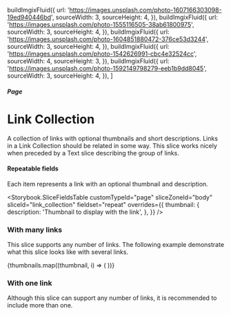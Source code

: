 


  buildImgixFluid({
    url:
      'https://images.unsplash.com/photo-1607166303098-19ed940446bd',
    sourceWidth: 3,
    sourceHeight: 4,
  }),
  buildImgixFluid({
    url:
      'https://images.unsplash.com/photo-1555116505-38ab61800975',
    sourceWidth: 3,
    sourceHeight: 4,
  }),
  buildImgixFluid({
    url:
      'https://images.unsplash.com/photo-1604851880472-376ce53d3244',
    sourceWidth: 3,
    sourceHeight: 4,
  }),
  buildImgixFluid({
    url:
      'https://images.unsplash.com/photo-1542626991-cbc4e32524cc',
    sourceWidth: 4,
    sourceHeight: 3,
  }),
  buildImgixFluid({
    url:
      'https://images.unsplash.com/photo-1592149798279-eeb1b9dd8045',
    sourceWidth: 3,
    sourceHeight: 4,
  }),
]

<Meta
  title="Pages/Link Collection"
  component={PageBodyLinkCollection}
/>

##### Page

# Link Collection

A collection of links with optional thumbnails and short descriptions. Links in
a Link Collection should be related in some way. This slice works nicely when
preceded by a Text slice describing the group of links.

#### Repeatable fields

Each item represents a link with an optional thumbnail and description.

<Storybook.SliceFieldsTable
  customTypeId="page"
  sliceZoneId="body"
  sliceId="link_collection"
  fieldset="repeat"
  overrides={{
    thumbnail: {
      description: 'Thumbnail to display with the link',
    },
  }}
/>

### With many links

This slice supports any number of links. The following example demonstrate what
this slice looks like with several links.

<Canvas withSource="none">
  <Story name="With many links">
    <PageBodyLinkCollection nextSharesBg={false}>
      {thumbnails.map((thumbnail, i) => (
        <PageBodyLinkCollection.Link
          key={i}
          name={titleize(faker.lorem.words(3))}
          description={faker.lorem.sentence()}
          href="#"
          thumbnailFluid={thumbnail}
        />
      ))}
    </PageBodyLinkCollection>
  </Story>
</Canvas>

### With one link

Although this slice can support any number of links, it is recommended to
include more than one.

<Canvas withSource="none">
  <Story name="With one link">
    <PageBodyLinkCollection nextSharesBg={false}>
      <PageBodyLinkCollection.Link
        name={titleize(faker.lorem.words(3))}
        description={faker.lorem.sentence()}
        href="#"
        thumbnailFluid={thumbnails[0]}
      />
    </PageBodyLinkCollection>
  </Story>
</Canvas>

